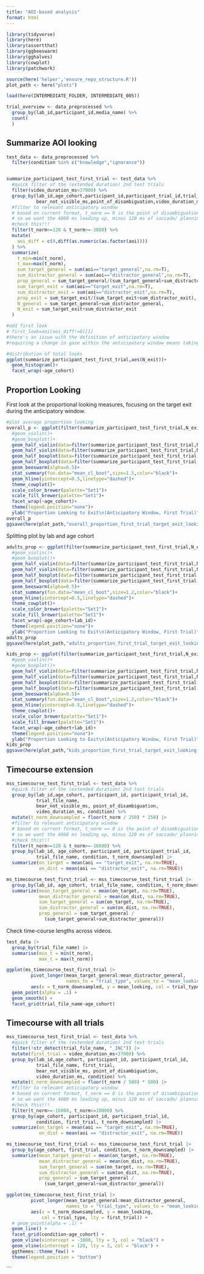 ```yaml
---
title: "AOI-based analysis"
format: html
---
```


```r
library(tidyverse)
library(here)
library(assertthat)
library(ggbeeswarm)
library(gghalves)
library(cowplot)
library(patchwork)

source(here('helper','ensure_repo_structure.R'))
plot_path <- here("plots")

load(here(INTERMEDIATE_FOLDER, INTERMEDIATE_005))
```

```r
trial_overview <- data_preprocessed %>%
  group_by(lab_id,participant_id,media_name) %>%
  count(
  )
```

## Summarize AOI looking

```r
test_data <- data_preprocessed %>%
  filter(condition %in% c("knowledge","ignorance"))


summarize_participant_test_first_trial <- test_data %>%
  #quick filter of the (extended duration) 2nd test trials
  filter(video_duration_ms<37000) %>%
  group_by(lab_id,age_cohort,participant_id,participant_trial_id,trial_file_name,
           bear_not_visible_ms,point_of_disambiguation,video_duration_ms,condition) %>%
  #filter to relevant anticipatory window
  # based on current format, t_norm == 0 is the point of disambiguation
  # so we want the 4000 ms leading up, minus 120 ms of saccade/ planning time
  #check this!!!
  filter(t_norm<=120 & t_norm>=-3880) %>%
  mutate(
    aoi_diff = c(0,diff(as.numeric(as.factor(aoi))))
  ) %>%
  summarize(
    t_min=min(t_norm),
    t_max=max(t_norm),
    sum_target_general = sum(aoi=="target_general",na.rm=T),
    sum_distractor_general = sum(aoi=="distractor_general",na.rm=T),
    prop_general = sum_target_general/(sum_target_general+sum_distractor_general),
    sum_target_exit = sum(aoi=="target_exit",na.rm=T),
    sum_distractor_exit = sum(aoi=="distractor_exit",na.rm=T),
    prop_exit = sum_target_exit/(sum_target_exit+sum_distractor_exit),
    N_general = sum_target_general+sum_distractor_general,
    N_exit = sum_target_exit+sum_distractor_exit
  )

#add first look
# first_look=aoi[aoi_diff!=0][1]
#there's an issue with the definition of anticipatory window
#requiring a change in gaze within the anticipatory window means taking out cases where infants were "already" looking to the right place, which maybe doesn't quite make sense
```

```r
#distribution of total looks
ggplot(summarize_participant_test_first_trial,aes(N_exit))+
  geom_histogram()+
  facet_wrap(~age_cohort)
```


## Proportion Looking

First look at the proportional looking measures, focusing on the target exit during the anticipatory window.

```r
#plot average proportion looking
overall_p <- ggplot(filter(summarize_participant_test_first_trial,N_exit>=5), aes(x=condition, y=prop_exit,color=condition))+
  #geom_violin()+
  #geom_boxplot()+
  geom_half_violin(data=filter(summarize_participant_test_first_trial,N_exit>=5&condition=="ignorance"),aes(fill=condition),side="l",nudge=0.3,width=0.4,alpha=0.2)+
  geom_half_violin(data=filter(summarize_participant_test_first_trial,N_exit>=5&condition=="knowledge"),aes(fill=condition),side="r",nudge=0.3,width=0.4,alpha=0.2)+
  geom_half_boxplot(data=filter(summarize_participant_test_first_trial,N_exit>=5&condition=="ignorance"),side="l",nudge=0.15,width=0.4,errorbar.draw=F)+
  geom_half_boxplot(data=filter(summarize_participant_test_first_trial,N_exit>=5&condition=="knowledge"),side="r",nudge=0.15,width=0.4,errorbar.draw=F)+
  geom_beeswarm(alpha=0.5)+
  stat_summary(fun.data="mean_cl_boot",size=1.5,color="black")+
  geom_hline(yintercept=0.5,linetype="dashed")+
  theme_cowplot()+
  scale_color_brewer(palette="Set1")+
  scale_fill_brewer(palette="Set1")+
  facet_wrap(~age_cohort)+
  theme(legend.position="none")+
  ylab("Proportion Looking to Exit\n(Anticipatory Window, First Trial)")
overall_p
ggsave(here(plot_path,"overall_proportion_first_trial_target_exit_looking.png"))
```

Splitting plot by lab and age cohort

```r
adults_prop <- ggplot(filter(summarize_participant_test_first_trial,N_exit>=5&age_cohort=="adults"), aes(x=condition, y=prop_exit,color=condition))+
  #geom_violin()+
  #geom_boxplot()+
  geom_half_violin(data=filter(summarize_participant_test_first_trial,N_exit>=5&condition=="ignorance"&age_cohort=="adults"),aes(fill=condition),side="l",nudge=0.3,width=0.4,alpha=0.2)+
  geom_half_violin(data=filter(summarize_participant_test_first_trial,N_exit>=5&condition=="knowledge"&age_cohort=="adults"),aes(fill=condition),side="r",nudge=0.3,width=0.4,alpha=0.2)+
  geom_half_boxplot(data=filter(summarize_participant_test_first_trial,N_exit>=5&condition=="ignorance"&age_cohort=="adults"),side="l",nudge=0.15,width=0.4,errorbar.draw=F)+
  geom_half_boxplot(data=filter(summarize_participant_test_first_trial,N_exit>=5&condition=="knowledge"&age_cohort=="adults"),side="r",nudge=0.15,width=0.4,errorbar.draw=F)+
  geom_beeswarm(alpha=0.5)+
  stat_summary(fun.data="mean_cl_boot",size=1.2,color="black")+
  geom_hline(yintercept=0.5,linetype="dashed")+
  theme_cowplot()+
  scale_color_brewer(palette="Set1")+
  scale_fill_brewer(palette="Set1")+
  facet_wrap(~age_cohort+lab_id)+
  theme(legend.position="none")+
  ylab("Proportion Looking to Exit\n(Anticipatory Window, First Trial)")
adults_prop
ggsave(here(plot_path,"adults_proportion_first_trial_target_exit_looking.png"))

kids_prop <- ggplot(filter(summarize_participant_test_first_trial,N_exit>=5&age_cohort=="toddlers"), aes(x=condition, y=prop_exit,color=condition))+
  #geom_violin()+
  #geom_boxplot()+
  geom_half_violin(data=filter(summarize_participant_test_first_trial,N_exit>=5&condition=="ignorance"&age_cohort=="toddlers"),aes(fill=condition),side="l",nudge=0.3,width=0.4,alpha=0.2)+
  geom_half_violin(data=filter(summarize_participant_test_first_trial,N_exit>=5&condition=="knowledge"&age_cohort=="toddlers"),aes(fill=condition),side="r",nudge=0.3,width=0.4,alpha=0.2)+
  geom_half_boxplot(data=filter(summarize_participant_test_first_trial,N_exit>=5&condition=="ignorance"&age_cohort=="toddlers"),side="l",nudge=0.15,width=0.4,errorbar.draw=F)+
  geom_half_boxplot(data=filter(summarize_participant_test_first_trial,N_exit>=5&condition=="knowledge"&age_cohort=="toddlers"),side="r",nudge=0.15,width=0.4,errorbar.draw=F)+
  geom_beeswarm(alpha=0.5)+
  stat_summary(fun.data="mean_cl_boot",size=1.2,color="black")+
  geom_hline(yintercept=0.5,linetype="dashed")+
  theme_cowplot()+
  scale_color_brewer(palette="Set1")+
  scale_fill_brewer(palette="Set1")+
  facet_wrap(~age_cohort+lab_id)+
  theme(legend.position="none")+
  ylab("Proportion Looking to Exit\n(Anticipatory Window, First Trial)")
kids_prop
ggsave(here(plot_path,"kids_proportion_first_trial_target_exit_looking.png"))
```



## Timecourse extension

```r
mss_timecourse_test_first_trial <- test_data %>%
  #quick filter of the (extended duration) 2nd test trials
  group_by(lab_id,age_cohort, participant_id, participant_trial_id, 
           trial_file_name,
           bear_not_visible_ms, point_of_disambiguation, 
           video_duration_ms, condition) %>%
  mutate(t_norm_downsampled = floor(t_norm / 250) * 250) |>
  #filter to relevant anticipatory window
  # based on current format, t_norm == 0 is the point of disambiguation
  # so we want the 4000 ms leading up, minus 120 ms of saccade/ planning time
  #check this!!!
  filter(t_norm<=120 & t_norm>=-16880) %>%
  group_by(lab_id, age_cohort, participant_id, participant_trial_id, 
           trial_file_name, condition, t_norm_downsampled) |>
  summarize(on_target = mean(aoi == "target_exit", na.rm=TRUE),
            on_dist = mean(aoi == "distractor_exit", na.rm=TRUE)) 

ms_timecourse_test_first_trial <- mss_timecourse_test_first_trial |>
  group_by(lab_id, age_cohort, trial_file_name, condition, t_norm_downsampled) |>
  summarize(mean_target_general = mean(on_target, na.rm=TRUE),
            mean_distractor_general = mean(on_dist, na.rm=TRUE),
            sum_target_general = sum(on_target, na.rm=TRUE),
            sum_distractor_general = sum(on_dist, na.rm=TRUE),
            prop_general = sum_target_general / 
              (sum_target_general+sum_distractor_general))

```
Check time-course lengths across videos. 

```r
test_data |>
  group_by(trial_file_name) |>
  summarise(min_t = min(t_norm), 
            max_t = max(t_norm))
```



```r
ggplot(ms_timecourse_test_first_trial |>
         pivot_longer(mean_target_general:mean_distractor_general, 
                      names_to = "trial_type", values_to = "mean_looking"),       
         aes(x = t_norm_downsampled, y = mean_looking, col = trial_type)) + 
  geom_point(alpha = .1) +
  geom_smooth() + 
  facet_grid(trial_file_name~age_cohort)
```


## Timecourse with all trials

```r

mss_timecourse_test_first_trial <- test_data %>%
  #quick filter of the (extended duration) 2nd test trials
  filter(!str_detect(trial_file_name, "_INC")) |>
  mutate(first_trial = video_duration_ms<37000) %>%
  group_by(lab_id,age_cohort, participant_id, participant_trial_id, 
           trial_file_name, first_trial, 
           bear_not_visible_ms, point_of_disambiguation, 
           video_duration_ms, condition) %>%
  mutate(t_norm_downsampled = floor(t_norm / 500) * 500) |>
  #filter to relevant anticipatory window
  # based on current format, t_norm == 0 is the point of disambiguation
  # so we want the 4000 ms leading up, minus 120 ms of saccade/ planning time
  #check this!!!
  filter(t_norm>=-16000, t_norm<=10000) %>%
  group_by(age_cohort, participant_id, participant_trial_id, 
           condition, first_trial, t_norm_downsampled) |>
  summarize(on_target = mean(aoi == "target_exit", na.rm=TRUE),
            on_dist = mean(aoi == "distractor_exit", na.rm=TRUE)) 

ms_timecourse_test_first_trial <- mss_timecourse_test_first_trial |>
  group_by(age_cohort, first_trial, condition, t_norm_downsampled) |>
  summarize(mean_target_general = mean(on_target, na.rm=TRUE),
            mean_distractor_general = mean(on_dist, na.rm=TRUE),
            sum_target_general = sum(on_target, na.rm=TRUE),
            sum_distractor_general = sum(on_dist, na.rm=TRUE),
            prop_general = sum_target_general / 
              (sum_target_general+sum_distractor_general))

```




```r
ggplot(ms_timecourse_test_first_trial |>
         pivot_longer(mean_target_general:mean_distractor_general, 
                      names_to = "trial_type", values_to = "mean_looking"),       
         aes(x = t_norm_downsampled, y = mean_looking, 
             col = trial_type, lty = first_trial)) + 
  # geom_point(alpha = .1) +
  geom_line() + 
  facet_grid(condition~age_cohort) + 
  geom_vline(xintercept = -3880, lty = 3, col = "black") + 
  geom_vline(xintercept = 120, lty = 3, col = "black") + 
  ggthemes::theme_few() + 
  theme(legend.position = "bottom")
```
```

